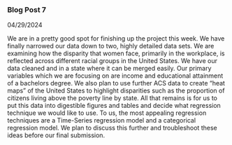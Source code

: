 ### Blog Post 7
04/29/2024

We are in a pretty good spot for finishing up the project this week. We have finally narrowed our data down to two, highly detailed data sets. We are examining how the disparity that women face, primarily in the workplace, is reflected across different racial groups in the United States. We have our data cleaned and in a state where it can be merged easily. Our primary variables which we are focusing on are income and educational attainment of a bachelors degree. We also plan to use further ACS data to create "heat maps" of the United States to highlight disparities such as the proportion of citizens living above the poverty line by state. All that remains is for us to put this data into digestible figures and tables and decide what regression technique we would like to use. To us, the most appealing regression techniques are a Time-Series regression model and a categorical regression model. We plan to discuss this further and troubleshoot these ideas before our final submission.